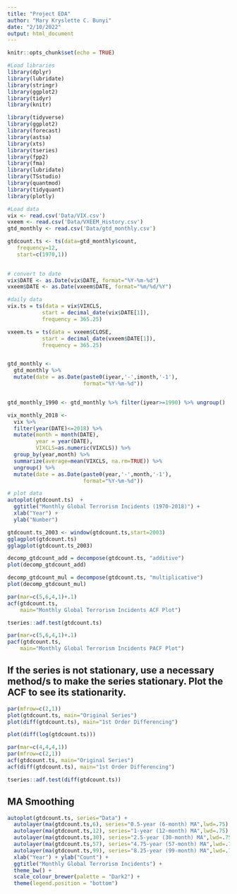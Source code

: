 ```yaml
---
title: "Project EDA"
author: "Mary Kryslette C. Bunyi"
date: "2/10/2022"
output: html_document
---
```


```r
knitr::opts_chunk$set(echo = TRUE)
```

```r

#Load libraries
library(dplyr)
library(lubridate)
library(stringr)
library(ggplot2)
library(tidyr)
library(knitr)

library(tidyverse)
library(ggplot2)
library(forecast)
library(astsa) 
library(xts)
library(tseries)
library(fpp2)
library(fma)
library(lubridate)
library(TSstudio)
library(quantmod)
library(tidyquant)
library(plotly)

#Load data
vix <- read.csv('Data/VIX.csv')
vxeem <- read.csv('Data/VXEEM_History.csv')
gtd_monthly <- read.csv('Data/gtd_monthly.csv')

gtdcount.ts <- ts(data=gtd_monthly$count,
   frequency=12,
   start=c(1970,1))
     

# convert to date
vix$DATE <- as.Date(vix$DATE, format="%Y-%m-%d")
vxeem$DATE <- as.Date(vxeem$DATE, format="%m/%d/%Y")

#daily data
vix.ts = ts(data = vix$VIXCLS, 
           start = decimal_date(vix$DATE[1]),
           frequency = 365.25)

vxeem.ts = ts(data = vxeem$CLOSE, 
           start = decimal_date(vxeem$DATE[1]),
           frequency = 365.25)


gtd_monthly <-
  gtd_monthly %>%
  mutate(date = as.Date(paste0(iyear,'-',imonth,'-1'),
                        format="%Y-%m-%d"))


gtd_monthly_1990 <- gtd_monthly %>% filter(iyear>=1990) %>% ungroup()

vix_monthly_2018 <-
  vix %>%
  filter(year(DATE)<=2018) %>%
  mutate(month = month(DATE),
         year = year(DATE),
         VIXCLS=as.numeric(VIXCLS)) %>%
  group_by(year,month) %>%
  summarize(average=mean(VIXCLS, na.rm=TRUE)) %>%
  ungroup() %>%
  mutate(date = as.Date(paste0(year,'-',month,'-1'),
                        format="%Y-%m-%d")) 

```



```r
# plot data
autoplot(gtdcount.ts)  +
  ggtitle("Monthly Global Terrorism Incidents (1970-2018)") +
  xlab("Year") +
  ylab("Number")
```


```r
gtdcount.ts_2003 <- window(gtdcount.ts,start=2003)
gglagplot(gtdcount.ts)
gglagplot(gtdcount.ts_2003)
```



```r
decomp_gtdcount_add = decompose(gtdcount.ts, "additive")
plot(decomp_gtdcount_add)
```

```r
decomp_gtdcount_mul = decompose(gtdcount.ts, "multiplicative")
plot(decomp_gtdcount_mul)
```

```r
par(mar=c(5,6,4,1)+.1)
acf(gtdcount.ts,
    main="Monthly Global Terrorism Incidents ACF Plot")
```

```r
tseries::adf.test(gtdcount.ts)
```

```r
par(mar=c(5,6,4,1)+.1)
pacf(gtdcount.ts,
    main="Monthly Global Terrorism Incidents PACF Plot")
```

## If the series is not stationary, use a necessary method/s to make the series stationary. Plot the ACF to see its stationarity.
```r
par(mfrow=c(2,1))
plot(gtdcount.ts, main="Original Series")
plot(diff(gtdcount.ts), main="1st Order Differencing")
```

```r
plot(diff(log(gtdcount.ts)))
```


```r
par(mar=c(4,4,4,1))
par(mfrow=c(2,1))
acf(gtdcount.ts, main="Original Series")
acf(diff(gtdcount.ts), main="1st Order Differencing")
```

```r
tseries::adf.test(diff(gtdcount.ts))
```

## MA Smoothing


```r
autoplot(gtdcount.ts, series="Data") +
  autolayer(ma(gtdcount.ts,6), series="0.5-year (6-month) MA",lwd=.75) +
  autolayer(ma(gtdcount.ts,12), series="1-year (12-month) MA",lwd=.75) +
  autolayer(ma(gtdcount.ts,30), series="2.5-year (30-month) MA",lwd=.75) +
  autolayer(ma(gtdcount.ts,57), series="4.75-year (57-month) MA",lwd=.75) +
  autolayer(ma(gtdcount.ts,99), series="8.25-year (99-month) MA",lwd=.75) +
  xlab("Year") + ylab("Count") +
  ggtitle("Monthly Global Terrorism Incidents") +
  theme_bw() +
  scale_colour_brewer(palette = "Dark2") +
  theme(legend.position = "bottom")

```
